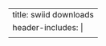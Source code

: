 ---
title: swiid downloads
header-includes: |
  <meta http-equiv="Refresh" content="0; URL=https://dataverse.harvard.edu/dataset.xhtml?persistentId=doi:10.7910/DVN/LM4OWF">
---